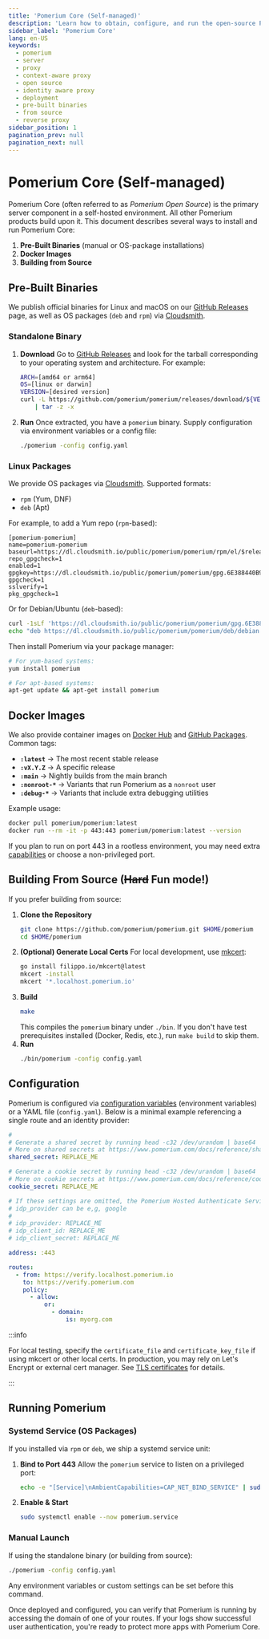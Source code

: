 ```yaml
---
title: 'Pomerium Core (Self-managed)'
description: 'Learn how to obtain, configure, and run the open-source Pomerium server through pre-built binaries, Linux packages, Docker images, or building from source.'
sidebar_label: 'Pomerium Core'
lang: en-US
keywords:
  - pomerium
  - server
  - proxy
  - context-aware proxy
  - open source
  - identity aware proxy
  - deployment
  - pre-built binaries
  - from source
  - reverse proxy
sidebar_position: 1
pagination_prev: null
pagination_next: null
---
```


# Pomerium Core (Self-managed)

Pomerium Core (often referred to as _Pomerium Open Source_) is the primary server component in a self-hosted environment. All other Pomerium products build upon it. This document describes several ways to install and run Pomerium Core:

1. **Pre-Built Binaries** (manual or OS-package installations)
2. **Docker Images**
3. **Building from Source**

## Pre-Built Binaries

We publish official binaries for Linux and macOS on our [GitHub Releases](https://github.com/pomerium/pomerium/releases) page, as well as OS packages (`deb` and `rpm`) via [Cloudsmith](https://cloudsmith.io/~pomerium/repos/pomerium/packages/).

### Standalone Binary

1. **Download** Go to [GitHub Releases](https://github.com/pomerium/pomerium/releases) and look for the tarball corresponding to your operating system and architecture. For example:

   ```bash
   ARCH=[amd64 or arm64]
   OS=[linux or darwin]
   VERSION=[desired version]
   curl -L https://github.com/pomerium/pomerium/releases/download/${VERSION}/pomerium-${OS}-${ARCH}.tar.gz \
       | tar -z -x
   ```

2. **Run** Once extracted, you have a `pomerium` binary. Supply configuration via environment variables or a config file:

   ```bash
   ./pomerium -config config.yaml
   ```

### Linux Packages

We provide OS packages via [Cloudsmith](https://cloudsmith.io/~pomerium/repos/pomerium/setup/). Supported formats:

- `rpm` (Yum, DNF)
- `deb` (Apt)

For example, to add a Yum repo (`rpm`-based):

```abnf title="/etc/yum.repos.d/pomerium-pomerium.repo"
[pomerium-pomerium]
name=pomerium-pomerium
baseurl=https://dl.cloudsmith.io/public/pomerium/pomerium/rpm/el/$releasever/$basearch
repo_gpgcheck=1
enabled=1
gpgkey=https://dl.cloudsmith.io/public/pomerium/pomerium/gpg.6E388440B94E1407.key
gpgcheck=1
sslverify=1
pkg_gpgcheck=1
```

Or for Debian/Ubuntu (`deb`-based):

```bash
curl -1sLf 'https://dl.cloudsmith.io/public/pomerium/pomerium/gpg.6E388440B94E1407.key' | apt-key add -
echo "deb https://dl.cloudsmith.io/public/pomerium/pomerium/deb/debian buster main" > /etc/apt/sources.list.d/pomerium-pomerium.list
```

Then install Pomerium via your package manager:

```bash
# For yum-based systems:
yum install pomerium

# For apt-based systems:
apt-get update && apt-get install pomerium
```

## Docker Images

We also provide container images on [Docker Hub](https://hub.docker.com/r/pomerium/pomerium) and [GitHub Packages](https://github.com/pomerium/pomerium/pkgs/container/pomerium). Common tags:

- **`:latest`** → The most recent stable release
- **`:vX.Y.Z`** → A specific release
- **`:main`** → Nightly builds from the main branch
- **`:nonroot-*`** → Variants that run Pomerium as a `nonroot` user
- **`:debug-*`** → Variants that include extra debugging utilities

Example usage:

```bash
docker pull pomerium/pomerium:latest
docker run --rm -it -p 443:443 pomerium/pomerium:latest --version
```

If you plan to run on port 443 in a rootless environment, you may need extra [capabilities](https://linux-audit.com/linux-capabilities-hardening-linux-binaries-by-removing-setuid/) or choose a non-privileged port.

## Building From Source (~~Hard~~ Fun mode!)

If you prefer building from source:

1. **Clone the Repository**
   ```bash
   git clone https://github.com/pomerium/pomerium.git $HOME/pomerium
   cd $HOME/pomerium
   ```
2. **(Optional) Generate Local Certs** For local development, use [mkcert](https://mkcert.dev/):
   ```bash
   go install filippo.io/mkcert@latest
   mkcert -install
   mkcert '*.localhost.pomerium.io'
   ```
3. **Build**
   ```bash
   make
   ```
   This compiles the `pomerium` binary under `./bin`. If you don't have test prerequisites installed (Docker, Redis, etc.), run `make build` to skip them.
4. **Run**
   ```bash
   ./bin/pomerium -config config.yaml
   ```

## Configuration

Pomerium is configured via [configuration variables](/docs/reference) (environment variables) or a YAML file (`config.yaml`). Below is a minimal example referencing a single route and an identity provider:

```yaml title="config.yaml"
#
# Generate a shared secret by running head -c32 /dev/urandom | base64
# More on shared secrets at https://www.pomerium.com/docs/reference/shared-secret
shared_secret: REPLACE_ME

# Generate a cookie secret by running head -c32 /dev/urandom | base64
# More on cookie secrets at https://www.pomerium.com/docs/reference/cookies#cookie-secret
cookie_secret: REPLACE_ME

# If these settings are omitted, the Pomerium Hosted Authenticate Service will be used.
# idp_provider can be e,g, google
#
# idp_provider: REPLACE_ME
# idp_client_id: REPLACE_ME
# idp_client_secret: REPLACE_ME

address: :443

routes:
  - from: https://verify.localhost.pomerium.io
    to: https://verify.pomerium.com
    policy:
      - allow:
          or:
            - domain:
                is: myorg.com
```

:::info

For local testing, specify the `certificate_file` and `certificate_key_file` if using mkcert or other local certs. In production, you may rely on Let's Encrypt or external cert manager. See [TLS certificates](/docs/internals/certificates-and-tls) for details.

:::

## Running Pomerium

### Systemd Service (OS Packages)

If you installed via `rpm` or `deb`, we ship a systemd service unit:

1. **Bind to Port 443** Allow the `pomerium` service to listen on a privileged port:
   ```bash
   echo -e "[Service]\nAmbientCapabilities=CAP_NET_BIND_SERVICE" | sudo SYSTEMD_EDITOR=tee systemctl edit pomerium
   ```
2. **Enable & Start**
   ```bash
   sudo systemctl enable --now pomerium.service
   ```

### Manual Launch

If using the standalone binary (or building from source):

```bash
./pomerium -config config.yaml
```

Any environment variables or custom settings can be set before this command.

Once deployed and configured, you can verify that Pomerium is running by accessing the domain of one of your routes. If your logs show successful user authentication, you're ready to protect more apps with Pomerium Core.
